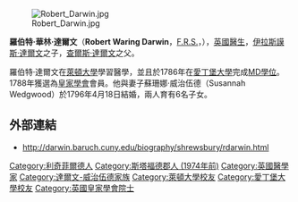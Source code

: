[[File:Robert_Darwin.jpg|thumb]]

'''羅伯特·華林·達爾文'''（'''Robert Waring Darwin'''，[[英國皇家學會|F.R.S.]]，{{bd|1766年|5月30日|1848年|11月13日|catIdx=D}}），[[英國|英國]][[醫生|醫生]]，[[伊拉斯謨斯·達爾文|伊拉斯謨斯·達爾文]]之子，[[查爾斯·達爾文|查爾斯·達爾文]]之父。

羅伯特·達爾文在[[萊頓大學|萊頓大學]]學習醫學，並且於1786年在[[愛丁堡大學|愛丁堡大學]]完成[[醫學士|MD學位]]。1788年獲選為[[皇家學會|皇家學會]]會員。他與妻子蘇珊娜·威治伍德（Susannah Wedgwood）於1796年4月18日結婚，兩人育有6名子女。

== 外部連結 ==
* http://darwin.baruch.cuny.edu/biography/shrewsbury/rdarwin.html {{Wayback|url=http://darwin.baruch.cuny.edu/biography/shrewsbury/rdarwin.html |date=20110520083247 }}

{{Authority control}}
{{DEFAULTSORT:Darwin, Robert}}
[[Category:利奇菲爾德人|Category:利奇菲爾德人]]
[[Category:斯塔福德郡人_(1974年前)|Category:斯塔福德郡人 (1974年前)]]
[[Category:英國醫學家|Category:英國醫學家]]
[[Category:達爾文-威治伍德家族|Category:達爾文-威治伍德家族]]
[[Category:萊頓大學校友|Category:萊頓大學校友]]
[[Category:愛丁堡大學校友|Category:愛丁堡大學校友]]
[[Category:英國皇家學會院士|Category:英國皇家學會院士]]